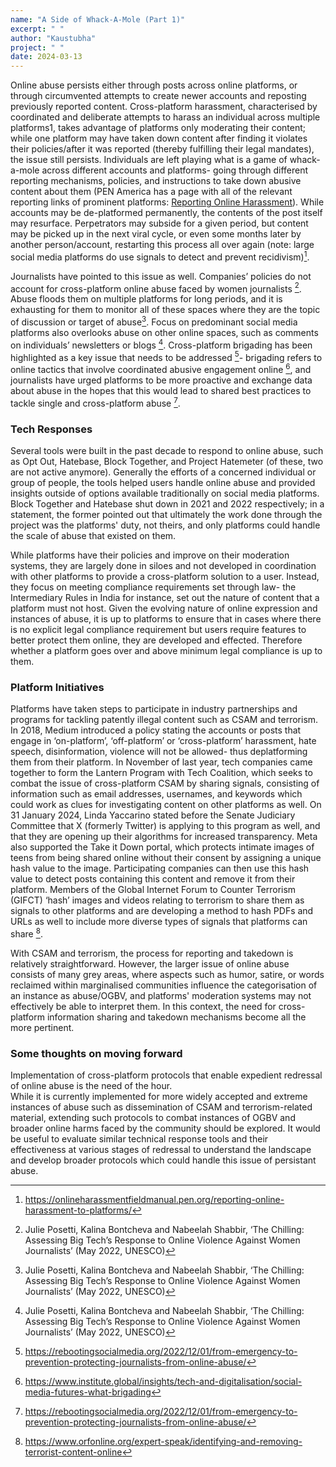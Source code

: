 ```yaml
---
name: "A Side of Whack-A-Mole (Part 1)"
excerpt: " "
author: "Kaustubha"
project: " "
date: 2024-03-13
---
```


<ContentPageShell>

Online abuse persists either through posts across online platforms, or through circumvented attempts to create newer accounts and reposting previously reported content. 
Cross-platform harassment, characterised by coordinated and deliberate attempts to harass an individual across multiple platforms1, takes advantage of platforms only moderating their content; while one platform may have taken down content after finding it violates their policies/after it was reported (thereby fulfilling their legal mandates), the issue still persists. 
Individuals are left playing what is a game of whack-a-mole across different accounts and platforms- going through different reporting mechanisms, policies, and instructions to take down abusive content about them (PEN America has a page with all of the relevant reporting links of prominent platforms: [Reporting Online Harassment](https://onlineharassmentfieldmanual.pen.org/reporting-online-harassment-to-platforms/)). 
While accounts may be de-platformed permanently, the contents of the post itself may resurface. 
Perpetrators may subside for a given period, but content may be picked up in the next viral cycle, or even some months later by another person/account, restarting this process all over again (note: large social media platforms do use signals to detect and prevent recidivism)[^1].

Journalists have pointed to this issue as well. 
Companies’ policies do not account for cross-platform online abuse faced by women journalists [^2]. Abuse floods them on multiple platforms for long periods, and it is exhausting for them to monitor all of these spaces where they are the topic of discussion or target of abuse[^3]. 
Focus on predominant social media platforms also overlooks abuse on other online spaces, such as comments on individuals’ newsletters or blogs [^4]. Cross-platform brigading has been highlighted as a key issue that needs to be addressed [^5]- brigading refers to online tactics that involve coordinated abusive engagement online [^6], and journalists have urged platforms to be more proactive and exchange data about abuse in the hopes that this would lead to shared best practices to tackle single and cross-platform abuse [^7]. 

### Tech Responses
Several tools were built in the past decade to respond to online abuse, such as Opt Out, Hatebase,  Block Together, and Project Hatemeter (of these, two are not active anymore). 
Generally the efforts of a concerned individual or group of people,  the tools helped users handle online abuse and provided insights outside of options available traditionally on social media platforms. Block Together and Hatebase shut down in 2021 and 2022 respectively; in a statement, the former pointed out that ultimately the work done through the project was the platforms' duty, not theirs, and only platforms could handle the scale of abuse that existed on them. 

While platforms have their policies and improve on their moderation systems, they are largely done in siloes and not developed in coordination with other platforms to provide a cross-platform solution to a user. 
Instead, they focus on meeting compliance requirements set through law- the Intermediary Rules in India for instance, set out the nature of content that a platform must not host. 
Given the evolving nature of online expression and instances of abuse, it is up to platforms to ensure that in cases where there is no explicit legal compliance requirement but users require features to better protect them online, they are developed and effected. 
Therefore whether a platform goes over and above minimum legal compliance is up to them.

### Platform Initiatives

Platforms have taken steps to participate in industry partnerships and programs for tackling patently illegal content such as CSAM and terrorism. 
In 2018, Medium introduced a policy stating the accounts or posts that engage in ‘on-platform’, ‘off-platform’ or ‘cross-platform’ harassment, hate speech, disinformation, violence will not be allowed- thus deplatforming them from their platform. 
In November of last year, tech companies came together to form the Lantern Program with Tech Coalition, which seeks to combat the issue of cross-platform CSAM by sharing signals, consisting of information such as email addresses, usernames, and keywords which could work as clues for investigating content on other platforms as well. 
On 31 January 2024, Linda Yaccarino stated before the Senate Judiciary Committee that X (formerly Twitter) is applying to this program as well, and that they are opening up their algorithms for increased transparency. 
Meta also supported the Take it Down portal, which protects intimate images of teens from being shared online without their consent by assigning a unique hash value to the image. Participating companies can then use this hash value to detect posts containing this content and remove it from their platform. 
Members of the Global Internet Forum to Counter Terrorism (GIFCT) ‘hash’ images and videos relating to terrorism to share them as signals to other platforms and are developing a method to hash PDFs and URLs as well to include more diverse types of signals that platforms can share [^8].

With CSAM and terrorism, the process for reporting and takedown is relatively straightforward. 
However, the larger issue of online abuse consists of many grey areas, where aspects such as humor, satire, or words reclaimed within marginalised communities influence the categorisation of an instance as abuse/OGBV, and platforms' moderation systems may not effectively be able to interpret them. 
In this context, the need for cross-platform information sharing and takedown mechanisms become all the more pertinent.

### Some thoughts on moving forward
Implementation of cross-platform protocols that enable expedient redressal of online abuse is the need of the hour.  
While it is currently implemented for more widely accepted and extreme instances of abuse such as dissemination of CSAM and terrorism-related material, extending such protocols to combat instances of OGBV and broader online harms faced by the community should be explored. 
It would be useful to evaluate similar technical response tools and their effectiveness at various stages of redressal to understand the landscape and develop broader protocols which could handle this issue of persistant abuse.

[^1]: https://onlineharassmentfieldmanual.pen.org/reporting-online-harassment-to-platforms/

[^2]: Julie Posetti, Kalina Bontcheva and Nabeelah Shabbir, ‘The Chilling: Assessing Big Tech’s Response to Online Violence Against Women Journalists’ (May 2022, UNESCO)

[^3]: Julie Posetti, Kalina Bontcheva and Nabeelah Shabbir, ‘The Chilling: Assessing Big Tech’s Response to Online Violence Against Women Journalists’ (May 2022, UNESCO)

[^4]: Julie Posetti, Kalina Bontcheva and Nabeelah Shabbir, ‘The Chilling: Assessing Big Tech’s Response to Online Violence Against Women Journalists’ (May 2022, UNESCO)

[^5]: https://rebootingsocialmedia.org/2022/12/01/from-emergency-to-prevention-protecting-journalists-from-online-abuse/

[^6]: https://www.institute.global/insights/tech-and-digitalisation/social-media-futures-what-brigading

[^7]: https://rebootingsocialmedia.org/2022/12/01/from-emergency-to-prevention-protecting-journalists-from-online-abuse/

[^8]: https://www.orfonline.org/expert-speak/identifying-and-removing-terrorist-content-online

</ContentPageShell>